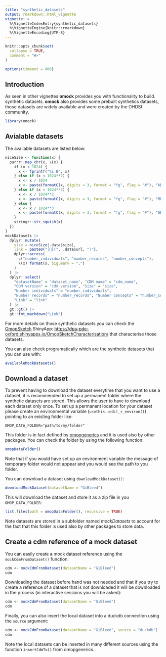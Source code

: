```yaml
---
title: "synthetic_datasets"
output: rmarkdown::html_vignette
vignette: >
  %\VignetteIndexEntry{synthetic_datasets}
  %\VignetteEngine{knitr::rmarkdown}
  %\VignetteEncoding{UTF-8}
---
```


```r
knitr::opts_chunk$set(
  collapse = TRUE,
  comment = "#>"
)
```

```r
options(timeout = 600)
```

## Introduction

As seen in other vignettes **omock** provides you with functionality to build. synthetic datasets. **omock** also provides some prebuilt synthetics datasets, those datasets are widely available and were created by the OHDSI community.

```r
library(omock)
```

## Avialable datasets

The available datasets are listed below:

```r
niceSize <- function(x) {
  purrr::map_chr(x, \(x) {
    if (x < 1024) {
      x <- fprintf("%i B", x)
    } else if (x < 1024**2) {
      x <- x / 1024
      x <- paste(formatC(x, digits = 3, format = "fg", flag = "#"), "kB")
    } else if (x < 1024**3) {
      x <- x / 1024**2
      x <- paste(formatC(x, digits = 3, format = "fg", flag = "#"), "MB")
    } else {
      x <- x / 1024**3
      x <- paste(formatC(x, digits = 3, format = "fg", flag = "#"), "GB")
    }
    stringr::str_squish(x)
  })
}
mockDatasets |>
  dplyr::mutate(
    size = niceSize(.data$size),
    link = paste0("[🔗](", .data$url, ")"),
    dplyr::across(
      c("number_individuals", "number_records", "number_concepts"),
      \(x) format(x, big.mark = ",")
    )
  ) |>
  dplyr::select(
    "datasetName" = "dataset_name", "CDM name" = "cdm_name",
    "CDM version" = "cdm_version", "Size" = "size",
    "Number individuals" = "number_individuals",
    "Number records" = "number_records", "Number concepts" = "number_concepts",
    "Link" = "link"
  ) |>
  gt::gt() |>
  gt::fmt_markdown("Link")
```

For more details on those synthetic datasets you can check the [OmopSketch](https://ohdsi.github.io/OmopSketch/) ShinyApp: <https://dpa-pde-oxford.shinyapps.io/OmopSketchCharacterisation/> that characterise those datasets.

You can also check programatically which are the synthetic datasets that you can use with:

```r
availableMockDatasets()
```

## Download a dataset

To prevent having to download the dataset everytime that you want to use a dataset, it is recommended to set up a permanent folder where the synthetic datasets are stored. This allows the user to have to download each dataset only once. To set up a permanent location for your dataset please create an environmental variable (`usethis::edit_r_environ()`) pointing to an existing folder like:

```
OMOP_DATA_FOLDER="path/to/my/folder"
```

This folder is in fact defined by [omopgenerics](https://darwin-eu.github.io/omopgenerics/) and it is used also by other packages. You can check the folder by using the following function:

```r
omopDataFolder()
```

Note that if you would have set up an environment variable the message of temporary folder would not appear and you would see the path to you folder.

You can download a dataset using `downloadMockDataset()`:

```r
downloadMockDataset(datasetName = "GiBleed")
```

This will download the dataset and store it as a zip file in you `OMOP_DATA_FOLDER`:

```r
list.files(path = omopDataFolder(), recursive = TRUE)
```

Note datasets are stored in a subfolder named *mockDatasets* to account for the fact that this folder is used also by other packages to store data.

## Create a cdm reference of a mock dataset

You can easily create a mock dataset reference using the `mockCdmFromDataset()` function:

```r
cdm <- mockCdmFromDataset(datasetName = "GiBleed")
cdm
```

Downloading the dataset before hand was not needed and that if you try to create a reference of a dataset that is not downloaded it will be downloaded in the process (in interactive sessions you will be asked):

```r
cdm <- mockCdmFromDataset(datasetName = "GiBleed")
cdm
```

Finally, you can also insert the local dataset into a duckdb connection using the `source` argument:

```r
cdm <- mockCdmFromDataset(datasetName = "GiBleed", source = "duckdb")
cdm
```

Note the local datasets can be inserted in many different sources using the function `insertCdmTo()` from omopgenerics.
